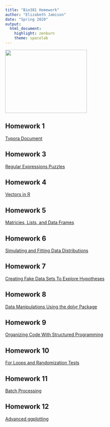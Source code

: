 ```yaml
---
title: "Bio381 Homework"
author: "Elizabeth Jamison"
date: "Spring 2020"
output: 
  html_document: 
    highlight: zenburn
    theme: spacelab
---
```


<img src="LabProfile_Jamison.jpg" width="260" height="200" />

## Homework 1
[Typora Document](Lab1_Assignment.html)

## Homework 3
[Regular Expressions Puzzles](Homework_3.html)

## Homework 4
[Vectors in R](Homework_4.html)

## Homework 5
[Matricies, Lists, and Data Frames](Homework_5.html)

## Homework 6
[Simulating and Fitting Data Distributions](Homework_6.html)

## Homework 7
[Creating Fake Data Sets To Explore Hypotheses](Homework_7.html)

## Homework 8
[Data Manipulations Using the dplyr Package](Homework_8.html)

## Homework 9
[Organizing Code With Structured Programming](Homework_9.html)

## Homework 10
[For Loops and Randomization Tests](Homework_10.html)

## Homework 11
[Batch Processing](Homework_11.html)

## Homework 12
[Advanced ggplotting](Homework_12.Rmd)

